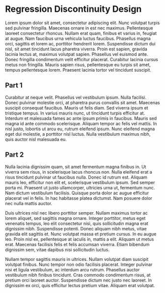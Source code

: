 # Regression Discontinuity Design

Lorem ipsum dolor sit amet, consectetur adipiscing elit. Nunc volutpat turpis sed pulvinar fringilla. Maecenas ornare in est nec maximus. Pellentesque laoreet consectetur rhoncus. Nullam erat quam, finibus et varius in, feugiat at augue. Nam faucibus urna vehicula luctus faucibus. Phasellus magna orci, sagittis et lorem ac, porttitor hendrerit lorem. Suspendisse dictum dui nisl, sit amet tincidunt lacus pharetra viverra. Proin est sapien, gravida lacinia lectus at, maximus volutpat sapien. Phasellus vel euismod ante. Donec fringilla condimentum velit efficitur placerat. Curabitur lacinia cursus metus non fringilla. Mauris sapien risus, pellentesque eu turpis sit amet, tempus pellentesque lorem. Praesent lacinia tortor vel tincidunt suscipit.

## Part 1

Curabitur at neque velit. Phasellus vel vestibulum ipsum. Nulla facilisi. Donec pulvinar molestie orci, at pharetra purus convallis sit amet. Maecenas suscipit consequat faucibus. Mauris ut felis diam. Sed viverra ipsum et tristique tempus. In varius mauris nunc, ut tincidunt turpis efficitur at. Interdum et malesuada fames ac ante ipsum primis in faucibus. Mauris sed magna id ante commodo scelerisque. Aliquam tempor ac felis vel mattis. In nisl justo, lobortis ut arcu eu, rutrum eleifend ipsum. Nunc eleifend magna eget dui molestie, a porttitor nisl luctus. Nulla vestibulum maximus nibh, quis auctor nisl malesuada eu.

## Part 2

Nulla lacinia dignissim quam, sit amet fermentum magna finibus in. Ut viverra sem risus, in scelerisque lacus rhoncus non. Nulla eleifend erat a risus tincidunt pulvinar ut faucibus nulla. Donec id rutrum est. Aliquam mauris leo, efficitur non elit et, scelerisque vestibulum ipsum. Sed semper porta mi. Praesent ut justo ullamcorper, ultricies urna ut, fermentum nunc. Nam dictum vestibulum facilisis. Quisque porta dolor ac augue efficitur placerat vel in felis. In hac habitasse platea dictumst. Nam posuere dolor nec nulla mattis auctor.

Duis ultrices nisl nec libero porttitor semper. Nullam maximus tortor ac lorem aliquet, sed sagittis magna ornare. Integer porttitor, metus eget venenatis tempus, leo elit consectetur nisi, quis sollicitudin magna erat dignissim nibh. Suspendisse potenti. Donec aliquam nibh metus, vitae gravida elit sagittis et. Nunc volutpat massa et pretium cursus. In eu augue leo. Proin nisl ex, pellentesque at iaculis in, mattis a elit. Aliquam ut metus erat. Maecenas facilisis felis et felis accumsan viverra. Etiam bibendum dignissim sem, vitae dapibus nisi sollicitudin luctus.

Nullam tempor sagittis mauris in ultrices. Nullam volutpat diam suscipit volutpat finibus. Nunc tempor non odio facilisis placerat. Integer pulvinar nisi et ligula vestibulum, ac interdum arcu rutrum. Phasellus auctor vestibulum nibh finibus tincidunt. Cras commodo condimentum risus, at pretium orci laoreet auctor. Suspendisse dictum nec justo nec laoreet. In dignissim ex orci, quis efficitur lectus pretium vitae. Aliquam erat volutpat. 